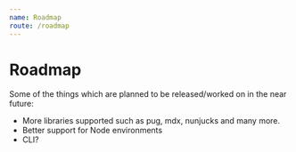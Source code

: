```yaml
---
name: Roadmap
route: /roadmap
---
```


# Roadmap

Some of the things which are planned to be released/worked on in the near future:

- More libraries supported such as pug, mdx, nunjucks and many more.
- Better support for Node environments
- CLI?
